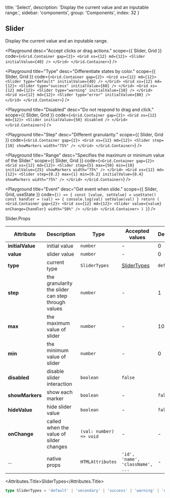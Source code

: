 
  title: 'Select',
  description: 'Display the current value and an inputable range.',
  sidebar: 'components',
  group: 'Components',
  index: 32
}

## Slider

Display the current value and an inputable range.

<Playground
  desc="Accept clicks or drag actions."
  scope={{ Slider, Grid }}
  code={`
<Grid.Container gap={2}>
  <Grid xs={12} md={12}>
    <Slider initialValue={40} />
  </Grid>
</Grid.Container>
`}
/>

<Playground
  title="Type"
  desc="Differentiate states by color."
  scope={{ Slider, Grid }}
  code={`
<Grid.Container gap={2}>
  <Grid xs={12} md={12}>
    <Slider type="default" initialValue={40} />
  </Grid>
  <Grid xs={12} md={12}>
    <Slider type="success" initialValue={60} />
  </Grid>
  <Grid xs={12} md={12}>
    <Slider type="warning" initialValue={10} />
  </Grid>
  <Grid xs={12} md={12}>
    <Slider type="error" initialValue={80} />
  </Grid>
</Grid.Container>
`}
/>

<Playground
  title="Disabled"
  desc="Do not respond to drag and click."
  scope={{ Slider, Grid }}
  code={`
<Grid.Container gap={2}>
  <Grid xs={12} md={12}>
    <Slider initialValue={50} disabled />
  </Grid>
</Grid.Container>
`}
/>

<Playground
  title="Step"
  desc="Different granularity."
  scope={{ Slider, Grid }}
  code={`
<Grid.Container gap={2}>
  <Grid xs={12} md={12}>
    <Slider step={10} showMarkers width="75%" />
  </Grid>
</Grid.Container>
`}
/>

<Playground
  title="Range"
  desc="Specifies the maximum or minimum value of the Slider."
  scope={{ Slider, Grid }}
  code={`
<Grid.Container gap={2}>
  <Grid xs={12} md={12}>
    <Slider
      step={5}
      max={50}
      min={10}
      initialValue={25}
      showMarkers
      width="75%"
    />
  </Grid>
  <Grid xs={12} md={12}>
    <Slider
      step={0.2}
      max={1}
      min={0.2}
      initialValue={0.4}
      showMarkers
      width="75%"
    />
  </Grid>
</Grid.Container>
`}
/>

<Playground
  title="Event"
  desc="Get event when slide."
  scope={{ Slider, Grid, useState }}
  code={`
() => {
  const [value, setValue] = useState()
  const handler = (val) => {
    console.log(val)
    setValue(val)
  }
  return (
    <Grid.Container gap={2}>
      <Grid xs={12} md={12}>
        <Slider value={value} onChange={handler} width="50%" />
      </Grid>
    </Grid.Container>
  )
}
`}
/>

<Attributes edit="/pages/docs/components/slider.mdx">
<Attributes.Title>Slider.Props</Attributes.Title>

| Attribute        | Description                                        | Type                    | Accepted values                  | Default   |
| ---------------- | -------------------------------------------------- | ----------------------- | -------------------------------- | --------- |
| **initialValue** | initial value                                      | `number`                | -                                | 0         |
| **value**        | slider value                                       | `number`                | -                                | 0         |
| **type**         | current type                                       | `SliderTypes`           | [SliderTypes](#slidertypes)      | `default` |
| **step**         | the granularity the slider can step through values | `number`                | -                                | 1         |
| **max**          | the maximum value of slider                        | `number`                | -                                | 100       |
| **min**          | the minimum value of slider                        | `number`                | -                                | 0         |
| **disabled**     | disable slider interaction                         | `boolean`               | `false`                          |
| **showMarkers**  | show each marker                                   | `boolean`               | -                                | `false`   |
| **hideValue**    | hide slider value                                  | `boolean`               | -                                | `false`   |
| **onChange**     | called when the value of silder changes            | `(val: number) => void` | -                                | -         |
| ...              | native props                                       | `HTMLAttributes`        | `'id', 'name', 'className', ...` | -         |

<Attributes.Title>SliderTypes</Attributes.Title>

```ts
type SliderTypes = 'default' | 'secondary' | 'success' | 'warning' | 'error'
```

</Attributes>

